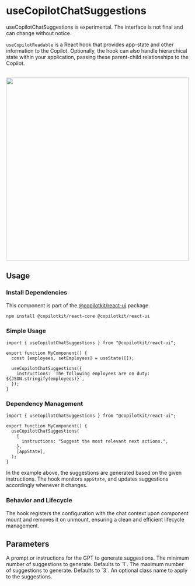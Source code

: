 
# useCopilotChatSuggestions

<Callout type="warning">
  useCopilotChatSuggestions is experimental. The interface is not final and
  can change without notice.
</Callout>

`useCopilotReadable` is a React hook that provides app-state and other information
to the Copilot. Optionally, the hook can also handle hierarchical state within your
application, passing these parent-child relationships to the Copilot.

<br/>
<img src="/images/use-copilot-chat-suggestions/use-copilot-chat-suggestions.gif" width="500" />

## Usage

### Install Dependencies

This component is part of the [@copilotkit/react-ui](https://npmjs.com/package/@copilotkit/react-ui) package.

```shell npm2yarn \"@copilotkit/react-ui"\
npm install @copilotkit/react-core @copilotkit/react-ui
```

### Simple Usage

```tsx
import { useCopilotChatSuggestions } from "@copilotkit/react-ui";

export function MyComponent() {
  const [employees, setEmployees] = useState([]);

  useCopilotChatSuggestions({
    instructions: `The following employees are on duty: ${JSON.stringify(employees)}`,
  });
}
```

### Dependency Management

```tsx
import { useCopilotChatSuggestions } from "@copilotkit/react-ui";

export function MyComponent() {
  useCopilotChatSuggestions(
    {
      instructions: "Suggest the most relevant next actions.",
    },
    [appState],
  );
}
```
 
In the example above, the suggestions are generated based on the given instructions.
The hook monitors `appState`, and updates suggestions accordingly whenever it changes.

### Behavior and Lifecycle

The hook registers the configuration with the chat context upon component mount and
removes it on unmount, ensuring a clean and efficient lifecycle management.

## Parameters

<PropertyReference name="instructions" type="string" required>
A prompt or instructions for the GPT to generate suggestions.
</PropertyReference>

<PropertyReference name="minSuggestions" type="number" >
The minimum number of suggestions to generate. Defaults to `1`.
</PropertyReference>

<PropertyReference name="maxSuggestions" type="number" >
The maximum number of suggestions to generate. Defaults to `3`.
</PropertyReference>

<PropertyReference name="className" type="string" >
An optional class name to apply to the suggestions.
</PropertyReference>
